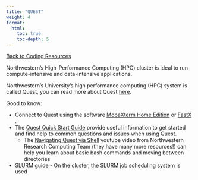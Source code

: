 ```yaml
---
title: "QUEST"
weight: 4
format: 
  html: 
    toc: true
    toc-depth: 5
---
```

[[Back to Coding Resources](../coding_resources.qmd)]{.aside}

Northwestern’s High-Performance Computing (HPC) cluster is ideal to run compute-intensive and data-intensive applications.

Northwestern's University’s high performance computing (HPC) system is called Quest, you can read more about Quest [here](https://www.it.northwestern.edu/departments/it-services-support/research/computing/quest/).

Good to know:

* Connect to Quest using the software [MobaXterm Home Edition](https://mobaxterm.mobatek.net/download.html) or [FastX](https://services.northwestern.edu/TDClient/30/Portal/KB/ArticleDet?ID=1511) .
* The [Quest Quick Start Guide](https://services.northwestern.edu/TDClient/30/Portal/KB/ArticleDet?ID=1542) provide useful information to get started and find help to common questions and issues when using Quest.
    * The [Navigating Quest via Shell](https://www.youtube.com/watch?v=cLn_1BzRxCM) youtube video from Northwestern Research Computing Team (they have many more resources!) can help you learn about basic bash commands and moving between directories
* [SLURM guide](https://services.northwestern.edu/TDClient/30/Portal/KB/ArticleDet?ID=1964) - On the cluster, the SLURM job scheduling system is used 